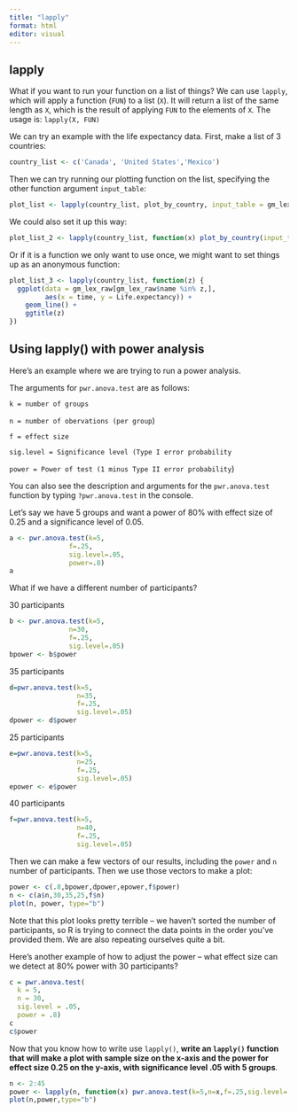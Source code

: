 ```yaml
---
title: "lapply"
format: html
editor: visual
---
```


## lapply

What if you want to run your function on a list of things? We can use `lapply`, which will apply a function (`FUN`) to a list (`X`). It will return a list of the same length as `X`, which is the result of applying `FUN` to the elements of `X`. The usage is: `lapply(X, FUN)`

We can try an example with the life expectancy data. First, make a list of 3 countries:

```r
country_list <- c('Canada', 'United States','Mexico')
```

Then we can try running our plotting function on the list, specifying the other function argument `input_table`:

```r
plot_list <- lapply(country_list, plot_by_country, input_table = gm_lex_raw)
```

We could also set it up this way:

```r
plot_list_2 <- lapply(country_list, function(x) plot_by_country(input_table = gm_lex_raw, country = x))
```

Or if it is a function we only want to use once, we might want to set things up as an anonymous function:

```r
plot_list_3 <- lapply(country_list, function(z) {
  ggplot(data = gm_lex_raw[gm_lex_raw$name %in% z,],
         aes(x = time, y = Life.expectancy)) +
    geom_line() +
    ggtitle(z)
})
```

## Using lapply() with power analysis

Here's an example where we are trying to run a power analysis.

The arguments for `pwr.anova.test` are as follows:

`k = number of groups`

`n = number of obervations (per group`)

`f = effect size`

`sig.level = Significance level (Type I error probability`

`power = Power of test (1 minus Type II error probability`)

You can also see the description and arguments for the `pwr.anova.test` function by typing `?pwr.anova.test` in the console.

Let's say we have 5 groups and want a power of 80% with effect size of 0.25 and a significance level of 0.05.

```r
a <- pwr.anova.test(k=5,
               f=.25,
               sig.level=.05,
               power=.8)
a
```

What if we have a different number of participants?

30 participants

```r
b <- pwr.anova.test(k=5,
               n=30,
               f=.25,
               sig.level=.05)
bpower <- b$power

```

35 participants

```r
d=pwr.anova.test(k=5,
                 n=35,
                 f=.25,
                 sig.level=.05)
dpower <- d$power
```

25 participants

```r
e=pwr.anova.test(k=5,
                 n=25,
                 f=.25,
                 sig.level=.05)
epower <- e$power
```

40 participants

```r
f=pwr.anova.test(k=5,
                 n=40,
                 f=.25,
                 sig.level=.05)
```

Then we can make a few vectors of our results, including the `power` and `n` number of participants. Then we use those vectors to make a plot:

```r
power <- c(.8,bpower,dpower,epower,f$power)
n <- c(a$n,30,35,25,f$n)
plot(n, power, type="b")
```

Note that this plot looks pretty terrible -- we haven't sorted the number of participants, so R is trying to connect the data points in the order you've provided them. We are also repeating ourselves quite a bit.

Here's another example of how to adjust the power -- what effect size can we detect at 80% power with 30 participants?

```r
c = pwr.anova.test(
  k = 5,
  n = 30,
  sig.level = .05,
  power = .8)
c
c$power
```

::: callout-note
Now that you know how to write use `lapply()`, **write an `lapply()` function that will make a plot with sample size on the x-axis and the power for effect size 0.25 on the y-axis, with significance level .05 with 5 groups**.
:::

```r
n <- 2:45
power <- lapply(n, function(x) pwr.anova.test(k=5,n=x,f=.25,sig.level=.05)$power)
plot(n,power,type="b")
```
